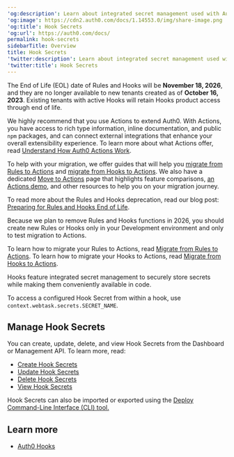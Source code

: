 ---
'og:description': Learn about integrated secret management used with Auth0 Hooks.
'og:image': https://cdn2.auth0.com/docs/1.14553.0/img/share-image.png
'og:title': Hook Secrets
'og:url': https://auth0.com/docs/
permalink: hook-secrets
sidebarTitle: Overview
title: Hook Secrets
'twitter:description': Learn about integrated secret management used with Auth0 Hooks.
'twitter:title': Hook Secrets
---
<Warning>

The End of Life (EOL) date of Rules and Hooks will be **November 18, 2026**, and they are no longer available to new tenants created as of **October 16, 2023**. Existing tenants with active Hooks will retain Hooks product access through end of life.

We highly recommend that you use Actions to extend Auth0. With Actions, you have access to rich type information, inline documentation, and public `npm` packages, and can connect external integrations that enhance your overall extensibility experience. To learn more about what Actions offer, read [Understand How Auth0 Actions Work](/docs/customize/actions/actions-overview).

To help with your migration, we offer guides that will help you [migrate from Rules to Actions](/docs/customize/actions/migrate/migrate-from-rules-to-actions) and [migrate from Hooks to Actions](/docs/customize/actions/migrate/migrate-from-hooks-to-actions). We also have a dedicated [Move to Actions](https://auth0.com/extensibility/movetoactions) page that highlights feature comparisons, [an Actions demo](https://www.youtube.com/watch?v=UesFSY1klrI), and other resources to help you on your migration journey.

To read more about the Rules and Hooks deprecation, read our blog post: [Preparing for Rules and Hooks End of Life](https://auth0.com/blog/preparing-for-rules-and-hooks-end-of-life/).

</Warning>

<Warning>

Because we plan to remove Rules and Hooks functions in 2026, you should create new Rules or Hooks only in your Development environment and only to test migration to Actions.

To learn how to migrate your Rules to Actions, read [Migrate from Rules to Actions](/docs/customize/actions/migrate/migrate-from-rules-to-actions). To learn how to migrate your Hooks to Actions, read [Migrate from Hooks to Actions](/docs/customize/actions/migrate/migrate-from-hooks-to-actions).

</Warning>

Hooks feature integrated secret management to securely store secrets while making them conveniently available in code.

<Callout icon="file-lines" color="#0EA5E9" iconType="regular">

To access a configured Hook Secret from within a hook, use `context.webtask.secrets.SECRET_NAME`.

</Callout>

## Manage Hook Secrets

You can create, update, delete, and view Hook Secrets from the Dashboard or <Tooltip tip="Management API: A product to allow customers to perform administrative tasks." cta="View Glossary" href="/docs/glossary?term=Management+API">Management API</Tooltip>. To learn more, read:

* [Create Hook Secrets](/docs/customize/hooks/hook-secrets/create-hook-secrets)
* [Update Hook Secrets](/docs/customize/hooks/hook-secrets/update-hook-secrets)
* [Delete Hook Secrets](/docs/customize/hooks/hook-secrets/delete-hook-secrets)
* [View Hook Secrets](/docs/customize/hooks/hook-secrets/view-hook-secrets)

Hook Secrets can also be imported or exported using the [Deploy Command-Line Interface (CLI) tool.](/docs/deploy-monitor/deploy-cli-tool)

## Learn more

* [Auth0 Hooks](/docs/customize/hooks)